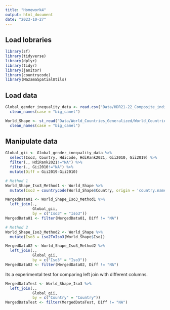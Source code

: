 ```yaml
---
title: "Homework4"
output: html_document
date: "2023-10-27"
---
```


## Load lobraries
```r
library(sf)
library(tidyverse)
library(dplyr)
library(tidyr)
library(janitor)
library(countrycode)
library(MazamaSpatialUtils)

```

## Load data
```r
Global_gender_inequality_data <- read.csv("Data/HDR21-22_Composite_indices_complete_time_series.csv") %>%
  clean_names(case = "big_camel")

World_Shape <- st_read("Data/World_Countries_Generalized/World_Countries_Generalized.shp") %>%
  clean_names(case = "big_camel")
```

## Manipulate data
```r
Global_gii <- Global_gender_inequality_data %>%
  select(Iso3, Country, Hdicode, HdiRank2021, Gii2010, Gii2019) %>%
  filter(., HdiRank2021!="NA") %>%
  filter(., Gii2010!="NA") %>%
  mutate(Diff = Gii2019-Gii2010)

# Method 1
World_Shape_Iso3_Method1 <- World_Shape %>%
  mutate(Iso3 = countrycode(World_Shape$Country, origin = 'country.name', destination = 'iso3c'))

MergedData01 <- World_Shape_Iso3_Method1 %>% 
  left_join(., 
            Global_gii,
            by = c("Iso3" = "Iso3"))
MergedData01 <- filter(MergedData01, Diff != "NA")

# Method 2
World_Shape_Iso3_Method2 <- World_Shape %>%
  mutate(Iso3 = iso2ToIso3(World_Shape$Iso))

MergedData02 <- World_Shape_Iso3_Method2 %>% 
  left_join(., 
            Global_gii,
            by = c("Iso3" = "Iso3"))
MergedData02 <- filter(MergedData02, Diff != "NA")
```

Its a experimental test for comparing left join with different columns.
```r
MergedDataTest <- World_Shape_Iso3 %>% 
  left_join(., 
            Global_gii,
            by = c("Country" = "Country"))
MergedDataTest <- filter(MergedDataTest, Diff != "NA")
```












